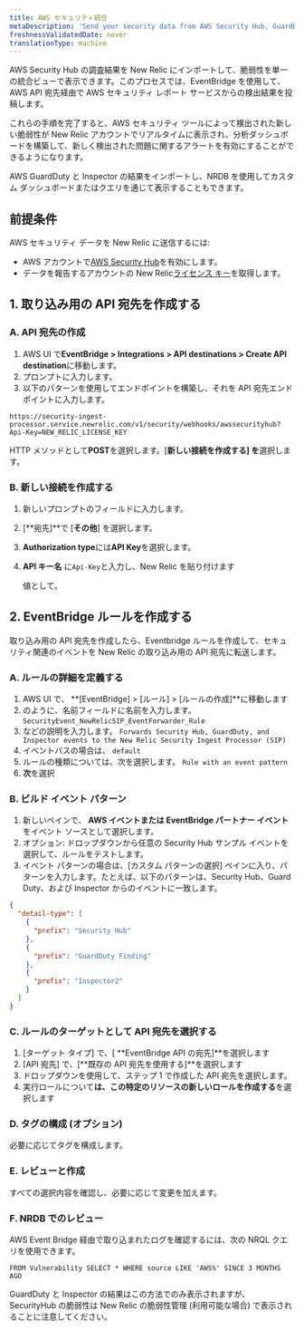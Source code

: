 ```yaml
---
title: AWS セキュリティ統合
metaDescription: 'Send your security data from AWS Security Hub, GuardDuty, and inspector directly to New Relic.'
freshnessValidatedDate: never
translationType: machine
---
```


AWS Security Hub の調査結果を New Relic にインポートして、脆弱性を単一の統合ビューで表示できます。このプロセスでは、EventBridge を使用して、AWS API 宛先経由で AWS セキュリティ レポート サービスからの検出結果を投稿します。

これらの手順を完了すると、AWS セキュリティ ツールによって検出された新しい脆弱性が New Relic アカウントでリアルタイムに表示され、分析ダッシュボードを構築して、新しく検出された問題に関するアラートを有効にすることができるようになります。

AWS GuardDuty と Inspector の結果をインポートし、NRDB を使用してカスタム ダッシュボードまたはクエリを通じて表示することもできます。

## 前提条件

AWS セキュリティ データを New Relic に送信するには:

* AWS アカウントで[AWS Security Hub](https://docs.aws.amazon.com/securityhub/latest/userguide/securityhub-settingup.html)を有効にします。
* データを報告するアカウントの New Relic[ライセンス キー](/docs/accounts-partnerships/install-new-relic/account-setup/license-key)を取得します。

## 1. 取り込み用の API 宛先を作成する

### A. API 宛先の作成

1. AWS UI で**EventBridge > Integrations > API destinations > Create API destination**に移動します。
2. プロンプトに入力します。
3. 以下のパターンを使用してエンドポイントを構築し、それを API 宛先エンドポイントに入力します。

```
https://security-ingest-processor.service.newrelic.com/v1/security/webhooks/awssecurityhub?Api-Key=NEW_RELIC_LICENSE_KEY
```

HTTP メソッドとして**POST**を選択します。\[**新しい接続を作成する] を**選択します。

### B. 新しい接続を作成する

1. 新しいプロンプトのフィールドに入力します。

2. \[**宛先]**で \[**その他**] を選択します。

3. **Authorization type**には**API Key**を選択します。

4. **API キー名** に`Api-Key`と入力し、New Relic を貼り付けます

   <InlinePopover type="licenseKey"/>

   値として。

## 2. EventBridge ルールを作成する

取り込み用の API 宛先を作成したら、Eventbridge ルールを作成して、セキュリティ関連のイベントを New Relic の取り込み用の API 宛先に転送します。

### A. ルールの詳細を定義する

1. AWS UI で、 **\[EventBridge] > \[ルール] > \[ルールの作成]**に移動します
2. のように、名前フィールドに名前を入力します。 `SecurityEvent_NewRelicSIP_EventForwarder_Rule`
3. などの説明を入力します。 `Forwards Security Hub, GuardDuty, and Inspector events to the New Relic Security Ingest Processor (SIP)`
4. イベントバスの場合は、 `default`
5. ルールの種類については、次を選択します。 `Rule with an event pattern`
6. **次**を選択

### B. ビルド イベント パターン

1. 新しいペインで、 **AWS イベントまたは EventBridge パートナー イベント**をイベント ソースとして選択します。
2. オプション: ドロップダウンから任意の Security Hub サンプル イベントを選択して、ルールをテストします。
3. イベント パターンの場合は、\[カスタム パターンの選択] ペインに入り、パターンを入力します。たとえば、以下のパターンは、Security Hub、Guard Duty、および Inspector からのイベントに一致します。

```json
{
  "detail-type": [
    {
      "prefix": "Security Hub"
    },
    {
      "prefix": "GuardDuty Finding"
    },
    {
      "prefix": "Inspector2"
    }
  ]
}
```

### C. ルールのターゲットとして API 宛先を選択する

1. \[ターゲット タイプ] で、\[ **EventBridge API の宛先]**を選択します
2. \[API 宛先] で、\[**既存の API 宛先を使用する]**を選択します
3. ドロップダウンを使用して、ステップ 1 で作成した API 宛先を選択します。
4. 実行ロールについて**は、この特定のリソースの新しいロールを作成する**を選択します

### D. タグの構成 (オプション)

必要に応じてタグを構成します。

### E. レビューと作成

すべての選択内容を確認し、必要に応じて変更を加えます。

### F. NRDB でのレビュー

AWS Event Bridge 経由で取り込まれたログを確認するには、次の NRQL クエリを使用できます。

```
FROM Vulnerability SELECT * WHERE source LIKE 'AWS%' SINCE 3 MONTHS AGO
```

GuardDuty と Inspector の結果はこの方法でのみ表示されますが、SecurityHub の脆弱性は New Relic の脆弱性管理 (利用可能な場合) で表示されることに注意してください。